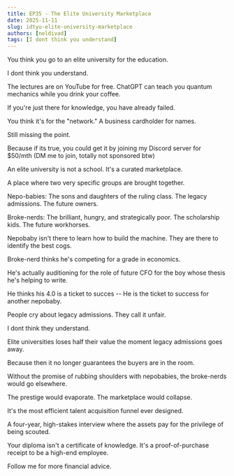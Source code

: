 ```yaml
---
title: EP35 - The Elite University Marketplace
date: 2025-11-11
slug: idtyu-elite-university-marketplace
authors: [neldivad]
tags: [I dont think you understand]
---
```


You think you go to an elite university for the education.

I dont think you understand.

The lectures are on YouTube for free. ChatGPT can teach you quantum mechanics while you drink your coffee.

If you're just there for knowledge, you have already failed.

You think it's for the "network." A business cardholder for names.

Still missing the point.

Because if its true, you could get it by joining my Discord server for $50/mth (DM me to join, totally not sponsored btw)

<!--truncate-->

An elite university is not a school. It's a curated marketplace.

A place where two very specific groups are brought together.

Nepo-babies: The sons and daughters of the ruling class. The legacy admissions. The future owners.

Broke-nerds: The brilliant, hungry, and strategically poor. The scholarship kids. The future workhorses.

Nepobaby isn't there to learn how to build the machine. They are there to identify the best cogs.

Broke-nerd thinks he's competing for a grade in economics. 

He's actually auditioning for the role of future CFO for the boy whose thesis he's helping to write.

He thinks his 4.0 is a ticket to succes -- He is the ticket to success for another nepobaby.
 
People cry about legacy admissions. They call it unfair.

I dont think they understand. 

Elite universities loses half their value the moment legacy admissions goes away. 

Because then it no longer guarantees the buyers are in the room.

Without the promise of rubbing shoulders with nepobabies, the broke-nerds would go elsewhere.

The prestige would evaporate. The marketplace would collapse.

It's the most efficient talent acquisition funnel ever designed.

A four-year, high-stakes interview where the assets pay for the privilege of being scouted.

Your diploma isn't a certificate of knowledge. It's a proof-of-purchase receipt to be a high-end employee.

Follow me for more financial advice.
